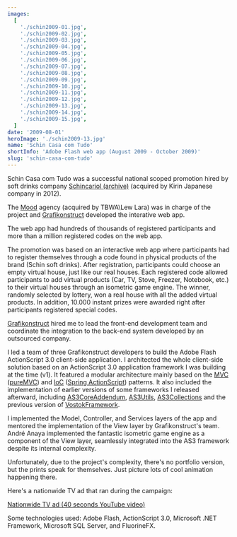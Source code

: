 ```yaml
---
images:
  [
    './schin2009-01.jpg',
    './schin2009-02.jpg',
    './schin2009-03.jpg',
    './schin2009-04.jpg',
    './schin2009-05.jpg',
    './schin2009-06.jpg',
    './schin2009-07.jpg',
    './schin2009-08.jpg',
    './schin2009-09.jpg',
    './schin2009-10.jpg',
    './schin2009-11.jpg',
    './schin2009-12.jpg',
    './schin2009-13.jpg',
    './schin2009-14.jpg',
    './schin2009-15.jpg',
  ]
date: '2009-08-01'
heroImage: './schin2009-13.jpg'
name: 'Schin Casa com Tudo'
shortInfo: 'Adobe Flash web app (August 2009 - October 2009)'
slug: 'schin-casa-com-tudo'
---
```



Schin Casa com Tudo was a successful national scoped promotion hired by soft drinks company [Schincariol (archive)](https://web.archive.org/web/20121209070623/http://www.brasilkirin.com.br/) (acquired by Kirin Japanese company in 2012).

The [Mood](http://www.agenciamood.com.br) agency (acquired by TBWA\Lew Lara) was in charge of the project and [Grafikonstruct](https://www.linkedin.com/company/grafikonstruct/) developed the interative web app.

The web app had hundreds of thousands of registered participants and more than a million registered codes on the web app.

The promotion was based on an interactive web app where participants had to register themselves through a code found in physical products of the brand (Schin soft drinks). After registration, participants could choose an empty virtual house, just like our real houses. Each registered code allowed participants to add virtual products (Car, TV, Stove, Freezer, Notebook, etc.) to their virtual houses through an isometric game engine. The winner, randomly selected by lottery, won a real house with all the added virtual products. In addition, 10.000 instant prizes were awarded right after participants registered special codes.

[Grafikonstruct](https://www.linkedin.com/company/grafikonstruct/) hired me to lead the front-end development team and coordinate the integration to the back-end system developed by an outsourced company.

I led a team of three Grafikonstruct developers to build the Adobe Flash ActionScript 3.0 client-side application. I architected the whole client-side solution based on an ActionScript 3.0 application framework I was building at the time (v1). It featured a modular architecture mainly based on the [MVC](http://en.wikipedia.org/wiki/Model%E2%80%93view%E2%80%93controller) ([pureMVC](http://puremvc.org)) and [IoC](http://en.wikipedia.org/wiki/Inversion_of_control) ([Spring ActionScript](https://web.archive.org/web/20120111035944/http://www.springactionscript.org/)) patterns. It also included the implementation of earlier versions of some frameworks I released afterward, including [AS3CoreAddendum](http://as3coreaddendum.org), [AS3Utils](http://as3utils.org), [AS3Collections](http://as3collections.org) and the previous version of [VostokFramework](http://vostokframework.org).

I implemented the Model, Controller, and Services layers of the app and mentored the implementation of the View layer by Grafikonstruct's team. André Anaya implemented the fantastic isometric game engine as a component of the View layer, seamlessly integrated into the AS3 framework despite its internal complexity.

Unfortunately, due to the project's complexity, there's no portfolio version, but the prints speak for themselves. Just picture lots of cool animation happening there.

Here's a nationwide TV ad that ran during the campaign:

[Nationwide TV ad (40 seconds YouTube video)](https://www.youtube.com/watch?v=hWSI0bkF4EU&ab_channel=LariMunh%C3%B3s)

Some technologies used: Adobe Flash, ActionScript 3.0, Microsoft .NET Framework, Microsoft SQL Server, and FluorineFX.

<br />
<br />

<FlexBoxRowSpaceBetween>
  <LinkButtonLeftArrowIcon text="Schin Caiu na Rede" to="/portfolio/schin-caiu-na-rede/" />
  <LinkButtonRightArrowIcon text="Conspiração Filmes" to="/portfolio/conspiracao/" />
</FlexBoxRowSpaceBetween>
